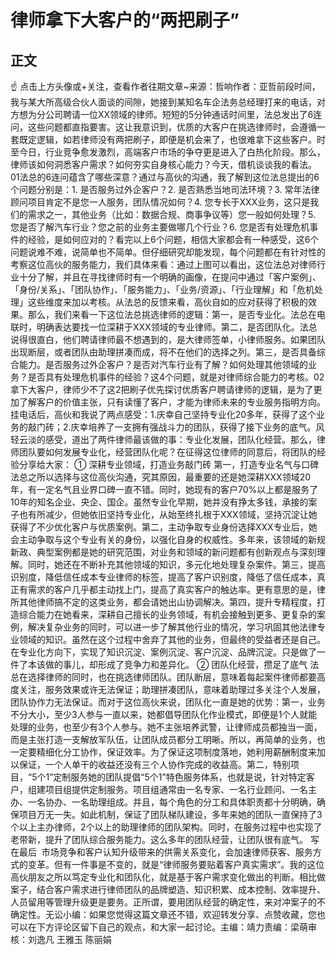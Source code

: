 # 律师拿下大客户的“两把刷子”
## 正文
☝ 点击上方头像或+关注，查看作者往期文章~来源：哲响作者：亚哲前段时间，我与某大所高级合伙人面谈的间隙，她接到某知名车企法务总经理打来的电话，对方想为分公司聘请一位XX领域的律师。短短的5分钟通话时间里，法总发出了6连问，这些问题都直指要害。这让我意识到，优质的大客户在挑选律师时，会遵循一套既定逻辑，如若律师没有两把刷子，即便是机会来了，也很难拿下这些客户。时至今日，行业竞争愈发激烈，高端客户市场的争夺更是进入了白热化阶段。那么，律师该如何洞悉客户需求？如何夯实自身核心能力？今天，借机谈谈我的看法。01法总的6连问蕴含了哪些深意？通过与高伙的沟通，我了解到这位法总提出的6个问题分别是：1. 是否服务过外企客户？2. 是否熟悉当地司法环境？3. 常年法律顾问项目肯定不是您一人服务，团队情况如何？4. 您专长于XXX业务，这只是我们的需求之一，其他业务（比如：数据合规、商事争议等）您一般如何处理？5. 您是否了解汽车行业？您之前的业务主要做哪几个行业？6. 您是否有处理危机事件的经验，是如何应对的？看完以上6个问题，相信大家都会有一种感受，这6个问题说难不难，说简单也不简单。但仔细研究却能发现，每个问题都在有针对性的考察这位高伙的服务能力，我们具体来看：通过上图可以看出，这位法总对律师行业十分了解，并且在寻找律师时有一个明确的画像，在提问中通过「客户案例」、「身份/关系」、「团队协作」、「服务能力」、「业务/资源」、「行业理解」和「危机处理」这些维度来加以考核。从法总的反馈来看，高伙自如的应对获得了积极的效果。那么，我们来看一下这位法总挑选律师的逻辑：第一，是否专业化。法总在电联时，明确表达要找一位深耕于XXX领域的专业律师。第二，是否团队化。法总说得很直白，他们聘请律师最不想遇到的，是大律师签单，小律师服务。如果团队出现断层，或者团队由助理拼凑而成，将不在他们的选择之列。第三，是否具备综合能力。是否服务过外企客户？是否对汽车行业有了解？如何处理其他领域的业务？是否具有处理危机事件的经验？这4个问题，就是对律师综合能力的考核。02拿下大客户，律师少不了这2把刷子优先探讨优质客户聘请律师的逻辑，是为了更加了解客户的价值主张，只有读懂了客户，才能为律师未来的专业服务指明方向。挂电话后，高伙和我说了两点感受：1.庆幸自己坚持专业化20多年，获得了这个业务的敲门砖；2.庆幸培养了一支拥有强战斗力的团队，获得了接下业务的底气。风轻云淡的感受，道出了两件律师最该做的事：专业化发展，团队化经营。那么，律师团队要如何发展专业化，经营团队化呢？在征得这位律师的同意后，将团队的经验分享给大家： ① 深耕专业领域，打造业务敲门砖 第一，打造专业名气与口碑法总之所以选择与这位高伙沟通，究其原因，最重要的还是她深耕XXX领域20年，有一定名气且业界口碑一直不错。同时，她现有的客户70%以上都是服务了10年的知名企业、央企、国企。虽然专业化早期，她并没有挣太多钱，承接的案子也有所减少，但她依旧坚持专业化，从始至终扎根于XXX领域，坚持沉淀让她获得了不少优化客户与优质案例。第二，主动争取专业身份选择XXX专业后，她会主动争取与这个专业有关的身份，以强化自身的权威性。多年来，该领域的新规新政、典型案例都是她的研究范围，对业务和领域的新问题都有创新观点与深刻理解。同时，她还在不断补充其他领域的知识，多元化地处理复杂案件。第三，提高识别度，降低信任成本专业律师的标签，提高了客户识别度，降低了信任成本，真正有需求的客户几乎都主动找上门，提高了真实客户的触达率。更有意思的是，律所其他律师搞不定的这类业务，都会请她出山协调解决。第四，提升专精程度，打造综合能力在她看来，深耕自己擅长的业务领域，有机会接触到更多、更复杂的案例，解决复杂业务的同时，可以进一步了解其他行业的情况，学习巩固其他法律专业领域的知识。虽然在这个过程中舍弃了其他的业务，但最终的受益者还是自己。在专业化方向下，实现了知识沉淀、案例沉淀、客户沉淀、品牌沉淀。只是做了一件了本该做的事儿，却形成了竞争力和差异化。 ② 团队化经营，攒足了底气 法总在选择律师的同时，也在挑选律师团队。团队断层，意味着每起案件律师都要高度关注，服务效果或许无法保证；助理拼凑团队，意味着助理过多关注个人发展，团队协作力无法保证。而对于这位高伙来说，团队化一直是她的优势：第一，业务不分大小，至少3人参与一直以来，她都倡导团队化作业模式，即便是1个人就能处理的业务，也至少有3个人参与。她不主张培养武警，让律师成员都独当一面，而是主张打造一支解放军队伍，让团队成员都分工明晰。所以，再简单的业务，也一定要精细化分工协作，保证效率。为了保证这项制度落地，她利用薪酬制度来加以保证，一个人单干的收益还没有三个人协作完成的收益高。第二，特别项目，“5个1”定制服务她的团队提倡“5个1”特色服务体系，也就是说，针对特定客户，组建项目组提供定制服务。项目组通常由一名专家、一名行业顾问、一名主办、一名协办、一名助理组成。并且，每个角色的分工和具体职责都十分明确，确保项目万无一失。如此机制，保证了团队梯队建设，多年来她的团队一直保持了3个以上主办律师，2个以上的助理律师的团队架构。同时，在服务过程中也实现了老带新，提升了团队综合服务能力。这么多年的团队经营，让团队很有底气。 写在最后  市场竞争和客户认知升级带来的供需关系变化，会加速律师获客、服务方式的变革。但有一件事是不变的，就是“律师服务要贴着客户真实需求”。我的这位高伙朋友之所以笃定专业化和团队化，就是基于客户需求变化做出的判断。相比做案子，结合客户需求进行律师团队的品牌塑造、知识积累、成本控制、效率提升、人员留用等管理升级更是要务。正所谓，要用团队经营的确定性，来对冲案子的不确定性。无讼小编：如果您觉得这篇文章还不错，欢迎转发分享、点赞收藏，您也可以在下方评论区留下自己的观点，和大家一起讨论。主编：靖力责编：梁萌审核：刘逸凡 王雅玉 陈丽娟